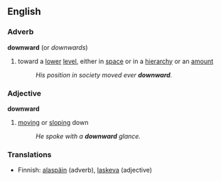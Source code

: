 ==English==
===Adverb===
'''downward'''  (or ''downwards'')
# toward a [[lower]] [[level]], either in [[space]] or in a [[hierarchy]] or an [[amount]]
#:''His position in society moved ever '''downward'''.''
===Adjective===
'''downward'''
# [[moving]] or [[sloping]] down
#:''He spoke with a '''downward''' glance.''
===Translations===
*Finnish: [[alaspäin]] (adverb), [[laskeva]] (adjective)